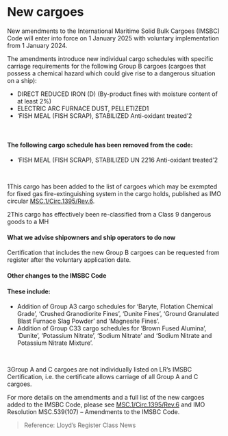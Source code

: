 # New cargoes

<div data-type='wrapper'>
New amendments to the International Maritime Solid Bulk Cargoes (IMSBC) Code will enter into force on 1 January 2025 with voluntary implementation from 1 January 2024.

The amendments introduce new individual cargo schedules with specific carriage requirements for the following Group B cargoes (cargoes that possess a chemical hazard which could give rise to a dangerous situation on a ship):
 - DIRECT REDUCED IRON (D) (By-product fines with moisture content of at least 2%)
 - ELECTRIC ARC FURNACE DUST, PELLETIZED<span text-type='super-index'>1</span>
 - ‘FISH MEAL (FISH SCRAP), STABILIZED Anti-oxidant treated’<span text-type='super-index'>2</span>
<br/>

#### **The following cargo schedule has been removed from the code:**
 - ‘FISH MEAL (FISH SCRAP), STABILIZED UN 2216 Anti-oxidant treated’<span text-type='super-index'>2</span>
<br/>

<span text-type='super-index'>1</span>This cargo has been added to the list of cargoes which may be exempted for fixed gas fire-extinguishing system in the cargo holds, published as IMO circular [MSC.1/Circ.1395/Rev.6](https://maritime.lr.org/l/941163/2024-01-08/92s58/941163/1704731355hAQVAq6z/MSC_Circ_1395_Rev.6_Lists_Of_Solid_Bulk_Cargoes_For_Which_A_Fixed_Gas_.pdf).

<span text-type='super-index'>2</span>This cargo has effectively been re-classified from a Class 9 dangerous goods to a MH

#### **What we advise shipowners and ship operators to do now**

Certification that includes the new Group B cargoes can be requested from register after the voluntary application date.

#### **Other changes to the IMSBC Code**

#### These include:
 - Addition of Group A3 cargo schedules for ‘Baryte, Flotation Chemical Grade’, ‘Crushed Granodiorite Fines’, ‘Dunite Fines’, ‘Ground Granulated Blast Furnace Slag Powder’ and ‘Magnesite Fines’.
 - Addition of Group C3<span className='news-super'>3</span> cargo schedules for ‘Brown Fused Alumina’, ‘Dunite’, ‘Potassium Nitrate’, ‘Sodium Nitrate’ and ‘Sodium Nitrate and Potassium Nitrate Mixture’.
<br/>

<span text-type='super-index'>3</span>Group A and C cargoes are not individually listed on LR’s IMSBC Certification, i.e. the certificate allows carriage of all Group A and C cargoes. 

For more details on the amendments and a full list of the new cargoes added to the IMSBC Code, please see [MSC.1/Circ.1395/Rev.6](https://maritime.lr.org/l/941163/2024-01-08/92s58/941163/1704731355hAQVAq6z/MSC_Circ_1395_Rev.6_Lists_Of_Solid_Bulk_Cargoes_For_Which_A_Fixed_Gas_.pdf) and IMO Resolution MSC.539(107) – Amendments to the IMSBC Code.

> Reference: Lloyd’s Register Class News
</div>